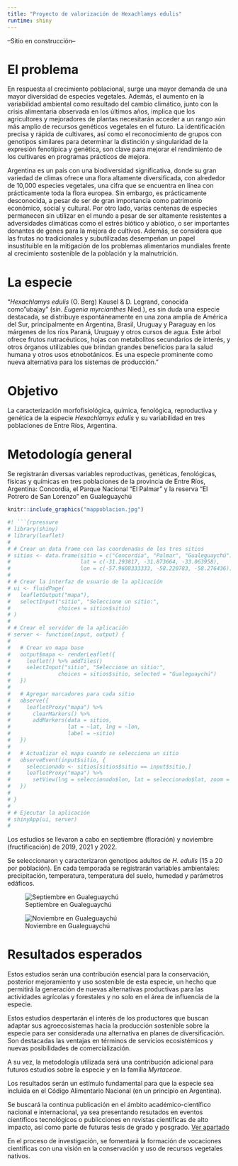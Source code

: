 ```yaml
---
title: "Proyecto de valorización de Hexachlamys edulis"
runtime: shiny
---
```


--Sitio en construcción--

# El problema

En respuesta al crecimiento poblacional, surge una mayor demanda de una mayor diversidad de especies vegetales. Además, el aumento en la variabilidad ambiental como resultado del cambio climático, junto con la crisis alimentaria observada en los últimos años, implica que los agricultores y mejoradores de plantas necesitarán acceder a un rango aún más amplio de recursos genéticos vegetales en el futuro. La identificación precisa y rápida de cultivares, así como el reconocimiento de grupos con genotipos similares para determinar la distinción y singularidad de la expresión fenotípica y genética, son clave para mejorar el rendimiento de los cultivares en programas prácticos de mejora.

Argentina es un país con una biodiversidad significativa, donde su gran variedad de climas ofrece una flora altamente diversificada, con alrededor de 10,000 especies vegetales, una cifra que se encuentra en línea con prácticamente toda la flora europea. Sin embargo, es prácticamente desconocida, a pesar de ser de gran importancia como patrimonio económico, social y cultural. Por otro lado, varias centenas de especies permanecen sin utilizar en el mundo a pesar de ser altamente resistentes a adversidades climáticas como el estrés biótico y abiótico, o ser importantes donantes de genes para la mejora de cultivos. Además, se considera que las frutas no tradicionales y subutilizadas desempeñan un papel insustituible en la mitigación de los problemas alimentarios mundiales frente al crecimiento sostenible de la población y la malnutrición.

# La especie

"*Hexachlamys edulis* (O. Berg) Kausel & D. Legrand, conocida como "ubajay" (sin. *Eugenia myrcianthes* Nied.), es sin duda una especie destacada, se distribuye 
espontáneamente en una zona amplia de América del Sur, principalmente en Argentina, Brasil, Uruguay y Paraguay en los márgenes de los ríos Paraná, Uruguay y otros cursos de agua. Este árbol ofrece frutos nutracéuticos, hojas con metabolitos secundarios de interés, y otros órganos utilizables que brindan grandes beneficios para la salud humana y otros usos etnobotánicos. Es una especie prominente como nueva alternativa para los sistemas de producción."

# Objetivo

La caracterización morfofisiológica, química, fenológica, reproductiva y genética de la especie *Hexachlamys edulis* y su variabilidad en tres poblaciones de Entre Ríos, Argentina.

# Metodología general

Se registrarán diversas variables reproductivas, genéticas, fenológicas, físicas y químicas en tres poblaciones de la provincia de Entre Ríos, Argentina: Concordia, el Parque Nacional "El Palmar" y la reserva "El Potrero de San Lorenzo" en Gualeguaychú

```r
knitr::include_graphics("mappoblacion.jpg")
```

```r
#! ```{rpressure
# library(shiny)
# library(leaflet)
# 
# # Crear un data frame con las coordenadas de los tres sitios
# sitios <- data.frame(sitio = c("Concordia", "Palmar", "Gualeguaychú"),
#                      lat = c(-31.293817, -31.873664, -33.063958),
#                      lon = c(-57.9608333333, -58.220783, -58.276436))
# 
# # Crear la interfaz de usuario de la aplicación
# ui <- fluidPage(
#   leafletOutput("mapa"),
#   selectInput("sitio", "Seleccione un sitio:",
#               choices = sitios$sitio)
# )
# 
# # Crear el servidor de la aplicación
# server <- function(input, output) {
#   
#   # Crear un mapa base
#   output$mapa <- renderLeaflet({
#     leaflet() %>% addTiles()
#     selectInput("sitio", "Seleccione un sitio:",
#               choices = sitios$sitio, selected = "Gualeguaychú")
#   })
#   
#   # Agregar marcadores para cada sitio
#   observe({
#     leafletProxy("mapa") %>%
#       clearMarkers() %>%
#       addMarkers(data = sitios, 
#                  lat = ~lat, lng = ~lon, 
#                  label = ~sitio)
#   })
#   
#   # Actualizar el mapa cuando se selecciona un sitio
#   observeEvent(input$sitio, {
#     seleccionado <- sitios[sitios$sitio == input$sitio,]
#     leafletProxy("mapa") %>%
#       setView(lng = seleccionado$lon, lat = seleccionado$lat, zoom = 13)
#   })
#   
# }
# 
# # Ejecutar la aplicación
# shinyApp(ui, server)
# 

```

Los estudios se llevaron a cabo en septiembre (floración) y noviembre (fructificación) de 2019, 2021 y 2022.

Se seleccionaron y caracterizaron genotipos adultos de *H. edulis* (15 a 20 por población). En cada temporada se registrarán variables ambientales: precipitación, temperatura, temperatura del suelo, humedad y parámetros edáficos.

![Septiembre en Gualeguaychú](https://github.com/ipovilonis/ipovilonis.github.io/blob/main/IMG_20210909_123203.jpg?raw=true)

![Noviembre en Gualeguaychú](https://github.com/ipovilonis/ipovilonis.github.io/blob/main/IMG_20211111_104511.jpg?raw=true)

# Resultados esperados

Estos estudios serán una contribución esencial para la conservación, posterior mejoramiento y uso sostenible de esta especie, un hecho que permitirá la generación de nuevas alternativas productivas para las actividades agrícolas y forestales y no solo en el área de influencia de la especie.

Estos estudios despertarán el interés de los productores que buscan adaptar sus agroecosistemas hacia la producción sostenible sobre la especie para ser considerada una alternativa en planes de diversificación. Son destacadas las ventajas en términos de servicios ecosistémicos y nuevas posibilidades de comercialización.

A su vez, la metodología utilizada será una contribución adicional para futuros estudios sobre la especie y en la familia *Myrtaceae*.

Los resultados serán un estímulo fundamental para que la especie sea incluida en el Código Alimentario Nacional (en un principio en Argentina).

Se buscará la continua publicación en el ámbito académico-científico nacional e internacional, ya sea presentando resutados en eventos científicos tecnológicos o publicciones en revistas científicas de alto impacto, así como parte de futuras tesis de grado y posgrado.
[Ver apartado](https://ipovilonis.github.io/publications.html)

En el proceso de investigación, se fomentará la formación de vocaciones científicas con una visión en la conservación y uso de recursos vegetales nativos.